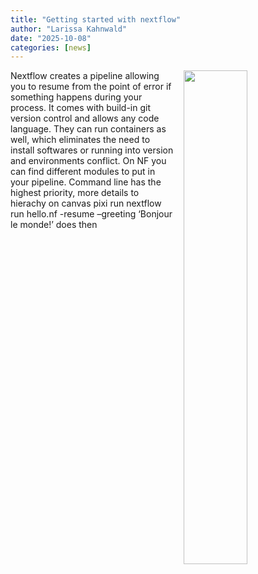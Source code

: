 ```yaml
---
title: "Getting started with nextflow"
author: "Larissa Kahnwald"
date: "2025-10-08"
categories: [news]
---
```

![](pipelines.jpg){style="float:right; width:45%; margin:0 0 1rem 1rem;"}  

Nextflow creates a pipeline allowing you to resume from the point of error if something happens during your process. It comes with build-in git version control and allows any code language. They can run containers as well, which eliminates the need to install softwares or running into version and environments conflict.
On NF you can find different modules to put in your pipeline. 
Command line has the highest priority, more details to hierachy on canvas
pixi run nextflow run hello.nf -resume --greeting 'Bonjour le monde!' does then 